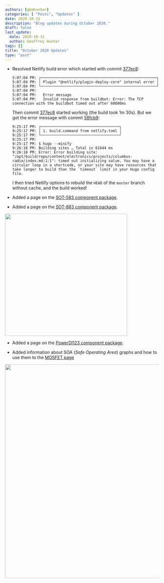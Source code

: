 ```yaml
---
authors: [gbmhunter]
categories: [ "Posts", "Updates" ]
date: 2020-10-31
description: "Blog updates during October 2020."
draft: false
last_update:
  date: 2020-10-31
  author: Geoffrey Hunter
tags: []
title: "October 2020 Updates"
type: "post"
---
```



* Resolved Netlify build error which started with commit [377ec8](https://github.com/gbmhunter/blog/commit/377ec857ebd40b45e7eda85e7eb307cd0edbc84f):

    ```text
    5:07:04 PM: ┌─────────────────────────────────────────────────────┐
    5:07:04 PM: │ Plugin "@netlify/plugin-deploy-core" internal error │
    5:07:04 PM: └─────────────────────────────────────────────────────┘
    5:07:04 PM: ​
    5:07:04 PM:   Error message
    5:07:04 PM:   Invalid response from buildbot: Error: The TCP connection with the buildbot timed out after 60000ms
    ```

    Then commit [377ec8](https://github.com/gbmhunter/blog/commit/377ec857ebd40b45e7eda85e7eb307cd0edbc84f) started working (the build took 1m 30s). But we got the error message with commit [58fcb9](https://github.com/gbmhunter/blog/commit/58fcb99c31091a54d899babb27933b40ff10ffac):

    ```text
    9:25:17 PM: ┌────────────────────────────────────┐
    9:25:17 PM: │ 1. build.command from netlify.toml │
    9:25:17 PM: └────────────────────────────────────┘
    9:25:17 PM: ​
    9:25:17 PM: $ hugo --minify
    9:26:18 PM: Building sites … Total in 61644 ms
    9:26:18 PM: Error: Error building site: "/opt/build/repo/content/electronics/projects/columbus-radio/index.md:1:1": timed out initializing value. You may have a circular loop in a shortcode, or your site may have resources that take longer to build than the `timeout` limit in your Hugo config file.
    ```

    I then tried Netlify options to rebuild the `HEAD` of the `master` branch without cache, and the build worked!

* Added a page on the [SOT-583 component package](/pcb-design/component-packages/sot-583-component-package).

* Added a page on the [SOT-883 component package](/pcb-design/component-packages/sot-883-component-package).


<Image src={_docs_pcb_design_component_packages_sot_883_component_package__assets_sot_883_component_package_3d_render} width="400px"></Image>

* Added a page on the [PowerDI123 component package](/pcb-design/component-packages/powerdi123-component-package).

* Added information about SOA (_Safe Operating Area_) graphs and how to use them to the [MOSFET page](/electronics/components/transistors/mosfets#mosfet-safe-operating-areas)


<Image src={_docs_electronics_components_transistors_mosfets__assets_mosfet_soa_diagram_with_annotations} width="700px"></Image>
